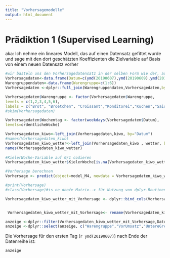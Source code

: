 ```yaml
---
title: "Vorhersagemodelle"
output: html_document
---
```


# Prädiktion 1 (Supervised Learning)

aka: Ich nehme ein lineares Modell, das auf einen Datensatz gefittet wurde und sage mit den dort geschätzten Koeffizienten die Zielvariable auf Basis von einem neuen Datensatz vorher

```r

#wir basteln uns den Vorhersagedatensatz in der selben Form wie der, auf dem das Modell gefittet wurde
Vorhersagedaten<-data.frame(Datum=c(ymd(20190607),ymd(20190609),ymd(20190109)))#hier für drei Tage
Warengruppendaten<-data.frame(Warengruppe=c(1:6))
Vorhersagedaten <-dplyr::full_join(Warengruppendaten,Vorhersagedaten,by = character())

Vorhersagedaten$Warengruppe <- factor(Vorhersagedaten$Warengruppe,
levels = c(1,2,3,4,5,6),
labels = c("Brot", "Broetchen", "Croissant","Konditorei","Kuchen","Saisonbrote"))
#skim(Vorhersagedaten)

Vorhersagedaten$Wochentag <- factor(weekdays(Vorhersagedaten$Datum),
levels=ordentlicheWoche)

Vorhersagedaten_kiwo<-left_join(Vorhersagedaten,kiwo, by="Datum")
#names(Vorhersagedaten_kiwo)
Vorhersagedaten_kiwo_wetter<-left_join(Vorhersagedaten_kiwo , wetter, by="Datum")
names(Vorhersagedaten_kiwo_wetter)
  
#KielerWoche-Variable auf 0/1 codieren
Vorhersagedaten_kiwo_wetter$KielerWoche[is.na(Vorhersagedaten_kiwo_wetter$KielerWoche)] <- 0

#Vorhersage berechnen
Vorhersage <- predict(object=model_M4, newdata = Vorhersagedaten_kiwo_wetter, type = "response", interval = "confidence", na.action = na.exclude)

#print(Vorhersage)
#class(Vorhersage)#is ne doofe Matrix--> für Nutzung von dplyr-Routinen as.data.frame()

Vorhersagedaten_kiwo_wetter_mit_Vorhersage <- dplyr::bind_cols(Vorhersagedaten_kiwo_wetter, as.data.frame(Vorhersage)) #in dieser Datei sind "fit" die Umsatz-Prädiktionen für die jeweiligen Datenpunkte, lwr und upr sind die Grenzen der Konfidenzintervalle


 Vorhersagedaten_kiwo_wetter_mit_Vorhersage<- rename(Vorhersagedaten_kiwo_wetter_mit_Vorhersage,VorUmsatz = fit,UntereGrenzeKonfInt=lwr,ObereGrenzeKonfInt=upr)

anzeige <-dplyr::filter(Vorhersagedaten_kiwo_wetter_mit_Vorhersage,Datum==ymd(20190607))
anzeige <-dplyr::select(anzeige, c("Warengruppe","VorUmsatz","UntereGrenzeKonfInt","ObereGrenzeKonfInt"))


```


Die Vorhersage für den ersten Tag (`r ymd(20190607)`) nach Ende der Datenreihe ist:

```r
anzeige
```
